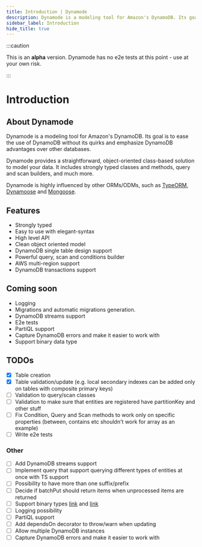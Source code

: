 ```yaml
---
title: Introduction | Dynamode
description: Dynamode is a modeling tool for Amazon's DynamoDB. Its goal is to ease the use of DynamoDB without its quirks and emphasize DynamoDB advantages over other databases.
sidebar_label: Introduction
hide_title: true
---
```


:::caution

This is an **alpha** version. Dynamode has no e2e tests at this point - use at your own risk.

:::

# Introduction

## About Dynamode

Dynamode is a modeling tool for Amazon's DynamoDB. Its goal is to ease the use of DynamoDB without its quirks and emphasize DynamoDB advantages over other databases.

Dynamode provides a straightforward, object-oriented class-based solution to model your data. It includes strongly typed classes and methods, query and scan builders, and much more.

Dynamode is highly influenced by other ORMs/ODMs, such as [TypeORM](https://github.com/typeorm/typeorm), [Dynamoose](https://github.com/dynamoose/dynamoose) and [Mongoose](https://github.com/Automattic/mongoose).

## Features

- Strongly typed
- Easy to use with elegant-syntax
- High level API
- Clean object oriented model
- DynamoDB single table design support
- Powerful query, scan and conditions builder
- AWS multi-region support
- DynamoDB transactions support

## Coming soon

- Logging
- Migrations and automatic migrations generation.
- DynamoDB streams support
- E2e tests
- PartiQL support
- Capture DynamoDB errors and make it easier to work with
- Support binary data type

## TODOs

* [x] Table creation
* [x] Table validation/update (e.g. local secondary indexes can be added only on tables with composite primary keys)
* [ ] Validation to query/scan classes
* [ ] Validation to make sure that entities are registered have partitionKey and other stuff
* [ ] Fix Condition, Query and Scan methods to work only on specific properties (between, contains etc shouldn't work for array as an example)
* [ ] Write e2e tests

### Other
  
* [ ] Add DynamoDB streams support
* [ ] Implement query that support querying different types of entities at once with TS support
* [ ] Possibility to have more than one suffix/prefix
* [ ] Decide if batchPut should return items when unprocessed items are returned
* [ ] Support binary types [link](https://github.com/aws/aws-sdk-js-v3/blob/06417909a3/packages/util-dynamodb/src/convertToAttr.ts#L166) and [link](https://docs.aws.amazon.com/AWSJavaScriptSDK/v3/latest/modules/_aws_sdk_util_dynamodb.html)
* [ ] Logging possibility
* [ ] PartiQL support
* [ ] Add dependsOn decorator to throw/warn when updating
* [ ] Allow multiple DynamoDB instances
* [ ] Capture DynamoDB errors and make it easier to work with